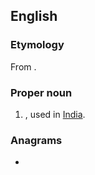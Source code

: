 ==English==

===Etymology===
From {{bor|en|sa||t=inexhaustible}}.

===Proper noun===
{{en-proper noun}}

# {{given name|female|from=India}}, used in [[India]].

===Anagrams===
* {{anagrams|en|a=aaany|Anaya|Ayaan|Ayana}}